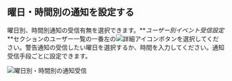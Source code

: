 ## 曜日・時間別の通知を設定する

曜日別、時間別通知の受信有無を選択できます。**_ユーザー別イベント受信設定_**セクションのユーザー一覧の一番左の![詳細アイコン](/img/ico-more-down.svg)ボタンを選択してください。警告通知の受信したい曜日を選択するか、時間を入力してください。通知受信手段ごとに設定できます。

![曜日別・時間別の通知受信](/img/set-event-day-time-server.png)
